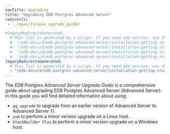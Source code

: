 ```yaml
---
navTitle: Upgrading
title: "Upgrading EDB Postgres Advanced Server"
redirects:
 - ../epas/11/epas_upgrade_guide/

#legacyRedirectsGenerated:
  # This list is generated by a script. If you need add entries, use the `legacyRedirects` key.
  #- "/edb-docs/d/edb-postgres-advanced-server/installation-getting-started/upgrade-guide/13/index.html"
  #- "/edb-docs/d/edb-postgres-advanced-server/installation-getting-started/upgrade-guide/13/conclusion.html"
  #- "/edb-docs/d/edb-postgres-advanced-server/installation-getting-started/upgrade-guide/13/introduction.html"
  #- "/edb-docs/d/edb-postgres-advanced-server/installation-getting-started/upgrade-guide/13/genindex.html"
legacyRedirectsGenerated:
  # This list is generated by a script. If you need add entries, use the `legacyRedirects` key.
  - "/edb-docs/d/edb-postgres-advanced-server/installation-getting-started/upgrade-guide/11/toc.html"
---
```


The *EDB Postgres Advanced Server Upgrade Guide* is a comprehensive guide about upgrading EDB Postgres Advanced Server (Advanced Server). In this guide you will find detailed information about using:

-   `pg_upgrade` to upgrade from an earlier version of Advanced Server to Advanced Server 11.
-   `yum` to perform a minor version upgrade on a Linux host.
-   `StackBuilder Plus` to perform a minor version upgrade on a Windows host.
